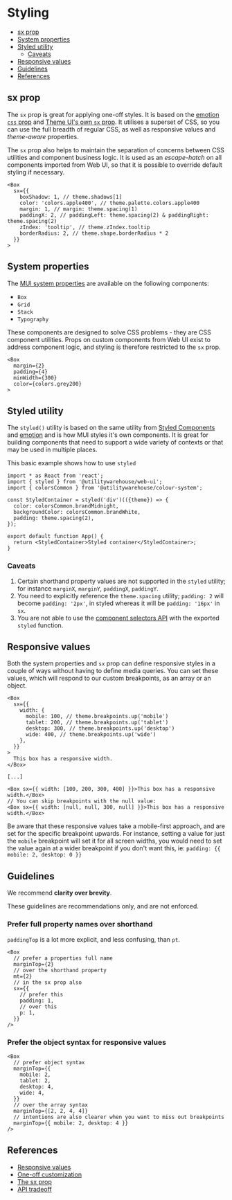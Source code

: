 
<Meta title="Web UI / Guides / Styling" />

# Styling

- [sx prop](#sx-prop)
- [System properties](#system-properties)
- [Styled utility](#styled-utility)
  - [Caveats](#caveats)
- [Responsive values](#responsive-values)
- [Guidelines](#guidelines)
- [References](#references)

## sx prop

The `sx` prop is great for applying one-off styles. It is based on the
[emotion `css` prop](https://emotion.sh/docs/css-prop)
and [Theme UI's own `sx` prop](https://theme-ui.com/sx-prop/).
It utilises a superset of CSS, so you can use the full breadth of
regular CSS, as well as responsive values and _theme-aware_ properties.

The `sx` prop also helps to maintain the separation of concerns between CSS
utilities and component business logic. It is used as an _escape-hatch_ on all
components imported from Web UI, so that it is possible to override default
styling if necessary.

```tsx
<Box
  sx={{
    boxShadow: 1, // theme.shadows[1]
    color: 'colors.apple400', // theme.palette.colors.apple400
    margin: 1, // margin: theme.spacing(1)
    paddingX: 2, // paddingLeft: theme.spacing(2) & paddingRight: theme.spacing(2)
    zIndex: 'tooltip', // theme.zIndex.tooltip
    borderRadius: 2, // theme.shape.borderRadius * 2
  }}
>
```

## System properties

The [MUI system properties](https://mui.com/system/properties/) are available on the following components:

- `Box`
- `Grid`
- `Stack`
- `Typography`

These components are designed to solve CSS problems - they are CSS component
utilities. Props on custom components from Web UI exist to address component
logic, and styling is therefore restricted to the `sx` prop.

```tsx
<Box
  margin={2}
  padding={4}
  minWidth={300}
  color={colors.grey200}
>
```

## Styled utility

The `styled()` utility is based on the same utility from [Styled Components](https://styled-components.com/)
and [emotion](https://emotion.sh/docs/styled) and is how MUI styles it's own
components. It is great for building components that need to support a wide
variety of contexts or that may be used in multiple places.

This basic example shows how to use `styled`

```tsx
import * as React from 'react';
import { styled } from '@utilitywarehouse/web-ui';
import { colorsCommon } from '@utilitywarehouse/colour-system';

const StyledContainer = styled('div')(({theme}) => {
  color: colorsCommon.brandMidnight,
  backgroundColor: colorsCommon.brandWhite,
  padding: theme.spacing(2),
});

export default function App() {
  return <StyledContainer>Styled container</StyledContainer>;
}
```

### Caveats

1. Certain shorthand property values are not supported in the `styled` utility;
   for instance `marginX`, `marginY`, `paddingX`, `paddingY`.
1. You need to explicitly reference the `theme.spacing` utility; `padding: 2`
   will become `padding: '2px'`, in styled whereas it will be `padding: '16px'`
   in `sx`.
1. You are not able to use the [component selectors API](https://mui.com/system/styled/#how-to-use-components-selector-api) with
   the exported `styled` function.

## Responsive values

Both the system properties and `sx` prop can define responsive styles in a
couple of ways without having to define media queries. You can set these
values, which will respond to our custom breakpoints, as an array or an object.

```tsx
<Box
  sx={{
    width: {
      mobile: 100, // theme.breakpoints.up('mobile')
      tablet: 200, // theme.breakpoints.up('tablet')
      desktop: 300, // theme.breakpoints.up('desktop')
      wide: 400, // theme.breakpoints.up('wide')
    },
  }}
>
  This box has a responsive width.
</Box>

[...]

<Box sx={{ width: [100, 200, 300, 400] }}>This box has a responsive width.</Box>
// You can skip breakpoints with the null value:
<Box sx={{ width: [null, null, 300, null] }}>This box has a responsive width.</Box>
```

Be aware that these responsive values take a mobile-first approach, and are set
for the specific breakpoint upwards. For instance, setting a value for just the
`mobile` breakpoint will set it for all screen widths, you would need to set
the value again at a wider breakpoint if you don't want this,
ie: `padding: {{ mobile: 2, desktop: 0 }}`

## Guidelines

We recommend **clarity over brevity**.

These guidelines are recommendations only, and are not enforced.

### Prefer full property names over shorthand

`paddingTop` is a lot more explicit, and less confusing, than `pt`.

```tsx
<Box
  // prefer a properties full name
  marginTop={2}
  // over the shorthand property
  mt={2}
  // in the sx prop also
  sx={{
    // prefer this
    padding: 1,
    // over this
    p: 1,
  }}
/>
```

### Prefer the object syntax for responsive values

```tsx
<Box
  // prefer object syntax
  marginTop={{
    mobile: 2,
    tablet: 2,
    desktop: 4,
    wide: 4,
  }}
  // over the array syntax
  marginTop={[2, 2, 4, 4]}
  // intentions are also clearer when you want to miss out breakpoints
  marginTop={{ mobile: 2, desktop: 4 }}
/>
```

## References

- [Responsive values](https://mui.com/system/getting-started/usage/#responsive-values)
- [One-off customization](https://mui.com/customization/how-to-customize/#1-one-off-customization)
- [The sx prop](https://mui.com/system/getting-started/the-sx-prop/)
- [API tradeoff](https://mui.com/system/getting-started/usage/#api-tradeoff)
